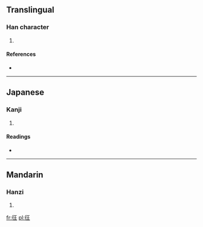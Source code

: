 ==Translingual==

===Han character===
{{Han char|rn=60|rad=彳|as=04|sn=7|four=|canj=竹人一土 (HOMG), X竹人一土 (XHOMG)}}

# {{defn|Han|sort=彳04}}

====References====
* {{Han ref|kx=0365.200|dkj=10058|dj=0685.130|hdz=20814.070|uh=5F7A|ud=24442}}

----

==Japanese==

===Kanji===
{{ja-kanji|grade=|rs=彳04}}

# {{defn|Japanese|sort=彳04}}

====Readings====
* {{ja-readings|on=[[おう]] (ō)|kun=[[いそぎゆく]] (isogiyuku)}}

----

==Mandarin==

===Hanzi===
{{cmn-hanzi|pin=[[wáng]] ([[wang2]])|wg=wang<sup>2</sup>}}

# {{defn|Mandarin|sort=彳04}}

[[fr:彺]]
[[pl:彺]]